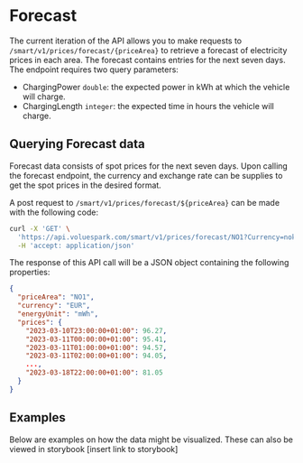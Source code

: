 
# Forecast

The current iteration of the API allows you to make requests to `/smart/v1/prices/forecast/{priceArea}` to retrieve a forecast of electricity prices in each area. The forecast contains entries for the next seven days. The endpoint requires two query parameters:

-   ChargingPower `double`: the expected power in kWh at which the vehicle will charge.
-   ChargingLength `integer`: the expected time in hours the vehicle will charge.

## Querying Forecast data

Forecast data consists of spot prices for the next seven days. Upon calling the forecast endpoint, the currency and exchange rate can be supplies to get the spot prices in the desired format.

A post request to `/smart/v1/prices/forecast/${priceArea}` can be made with the following code:

```bash
curl -X 'GET' \
  'https://api.voluespark.com/smart/v1/prices/forecast/NO1?Currency=nok&EnergyUnit=kWh&VATRate=1.25' \
  -H 'accept: application/json'
```

The response of this API call will be a JSON object containing the following properties:

```json
{
  "priceArea": "NO1",
  "currency": "EUR",
  "energyUnit": "mWh",
  "prices": {
    "2023-03-10T23:00:00+01:00": 96.27,
    "2023-03-11T00:00:00+01:00": 95.41,
    "2023-03-11T01:00:00+01:00": 94.57,
    "2023-03-11T02:00:00+01:00": 94.05,
    ...,
    "2023-03-18T22:00:00+01:00": 81.05
  }
}
```

## Examples

Below are examples on how the data might be visualized. These can also be viewed in storybook [insert link to storybook]

<LongTermForecastExample />
